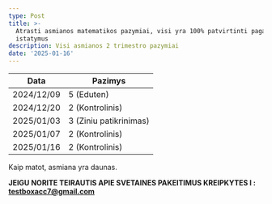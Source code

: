 ```yaml
---
type: Post
title: >-
  Atrasti asmianos matematikos pazymiai, visi yra 100% patvirtinti pagal musu
  istatymus
description: Visi asmianos 2 trimestro pazymiai
date: '2025-01-16'
---
```

| Data       | Pazimys                |
| ---------- | ---------------------- |
| 2024/12/09 | 5 (Eduten)             |
| 2024/12/20 | 2 (Kontrolinis)        |
| 2025/01/03 | 3 (Ziniu patikrinimas) |
| 2025/01/07 | 2 (Kontrolinis)        |
| 2025/01/16 | 2 (Kontrolinis)        |

Kaip matot, asmiana yra daunas.

**JEIGU NORITE TEIRAUTIS APIE SVETAINES PAKEITIMUS KREIPKYTES I :** [**testboxacc7@gmail.com**](mailto:testboxacc7@gmail.com)
